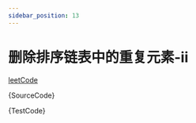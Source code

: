 ```yaml
---
sidebar_position: 13
---
```



# 删除排序链表中的重复元素-ii


[leetCode](https://leetcode.cn/problems/remove-duplicates-from-sorted-list-ii/)


<Tabs>
<TabItem value="js" label="index.ts">

<CodeBlock language="jsx" showLineNumbers metastring="2">{SourceCode}</CodeBlock>

</TabItem>
<TabItem value="js1" label="addTwoNumber.test">

<CodeBlock language="jsx">{TestCode}</CodeBlock>

</TabItem>

</Tabs>